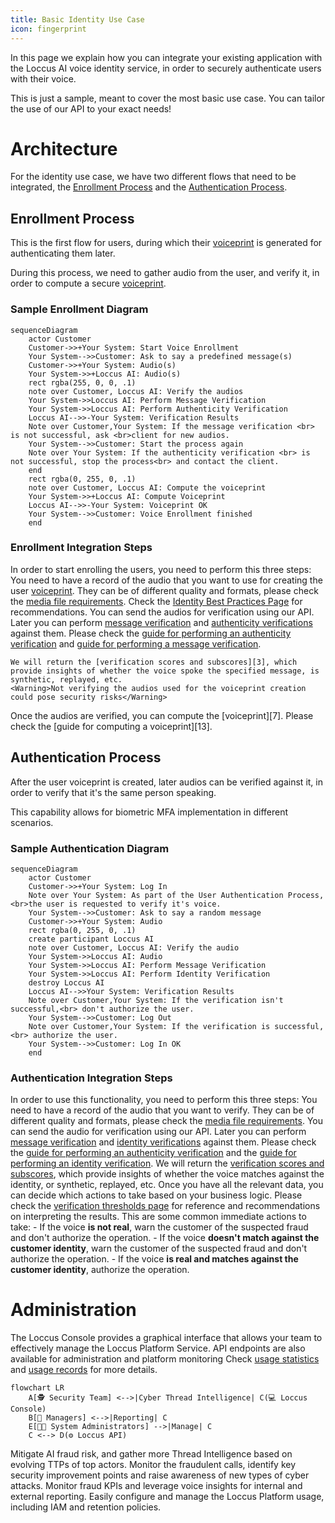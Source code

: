 ```yaml
---
title: Basic Identity Use Case
icon: fingerprint
---
```


In this page we explain how you can integrate your existing application with 
the Loccus AI voice identity service, in order to securely authenticate users with their voice.

<Tip>This is just a sample, meant to cover the most basic use case. 
You can tailor the use of our API to your exact needs! </Tip>

# Architecture
For the identity use case, we have two different flows that need to be integrated, the [Enrollment Process][5] and the [Authentication Process][6].
## Enrollment Process
This is the first flow for users, during which their [voiceprint][7] is generated for authenticating them later.

During this process, we need to gather audio from the user, and verify it, in order to compute a secure [voiceprint][7].
### Sample Enrollment Diagram
```mermaid
sequenceDiagram
    actor Customer
    Customer->>+Your System: Start Voice Enrollment
    Your System-->>Customer: Ask to say a predefined message(s)
    Customer->>+Your System: Audio(s)
    Your System->>+Loccus AI: Audio(s)
    rect rgba(255, 0, 0, .1)
    note over Customer, Loccus AI: Verify the audios
    Your System->>Loccus AI: Perform Message Verification
    Your System->>Loccus AI: Perform Authenticity Verification
    Loccus AI-->>-Your System: Verification Results
    Note over Customer,Your System: If the message verification <br> is not successful, ask <br>client for new audios.
    Your System-->>Customer: Start the process again
    Note over Your System: If the authenticity verification <br> is not successful, stop the process<br> and contact the client.
    end
    rect rgba(0, 255, 0, .1)
    note over Customer, Loccus AI: Compute the voiceprint
    Your System->>+Loccus AI: Compute Voiceprint
    Loccus AI-->>-Your System: Voiceprint OK
    Your System-->>Customer: Voice Enrollment finished
    end
```
### Enrollment Integration Steps
In order to start enrolling the users, you need to perform this three steps:
<Steps>
  <Step title="Record the voice">
    You need to have a record of the audio that you want to use for creating the user [voiceprint][7]. 
    They can be of different quality and formats, please check the [media file requirements][1].
    <Tip>Check the [Identity Best Practices Page][8] for recommendations.</Tip>
  </Step>
  <Step title="Upload the audios and verify them">
    You can send the audios for verification using our API. Later you can perform [message verification][10] and [authenticity verifications][11] against them.
    Please check the [guide for performing an authenticity verification][2] and [guide for performing a message verification][13].

    We will return the [verification scores and subscores][3], which provide insights of whether the voice spoke the specified message, is synthetic, replayed, etc.
    <Warning>Not verifying the audios used for the voiceprint creation could pose security risks</Warning>
  </Step>
  <Step title="Compute the voiceprint">
    Once the audios are verified, you can compute the [voiceprint][7].
    Please check the [guide for computing a voiceprint][13].
  </Step>
</Steps>

## Authentication Process
After the user voiceprint is created, later audios can be verified against it, in order to verify that
it's the same person speaking.

This capability allows for biometric MFA implementation in different scenarios.
### Sample Authentication Diagram
```mermaid
sequenceDiagram
    actor Customer
    Customer->>+Your System: Log In
    Note over Your System: As part of the User Authentication Process,<br>the user is requested to verify it's voice.
    Your System-->>Customer: Ask to say a random message
    Customer->>+Your System: Audio
    rect rgba(0, 255, 0, .1)
    create participant Loccus AI
    note over Customer, Loccus AI: Verify the audio
    Your System->>Loccus AI: Audio
    Your System->>Loccus AI: Perform Message Verification
    Your System->>Loccus AI: Perform Identity Verification
    destroy Loccus AI
    Loccus AI-->>Your System: Verification Results
    Note over Customer,Your System: If the verification isn't successful,<br> don't authorize the user.
    Your System-->>Customer: Log Out
    Note over Customer,Your System: If the verification is successful,<br> authorize the user.
    Your System-->>Customer: Log In OK
    end
```
### Authentication Integration Steps
In order to use this functionality, you need to perform this three steps:
<Steps>
  <Step title="Record the voice">
    You need to have a record of the audio that you want to verify. 
    They can be of different quality and formats, please check the [media file requirements][1].
  </Step>
  <Step title="Upload the audio and verify them">
    You can send the audio for verification using our API. Later you can perform [message verification][10] and [identity verifications][15] against them.
    Please check the [guide for performing an authenticity verification][2] and the [guide for performing an identity verification][14].
    We will return the [verification scores and subscores][3], which provide insights of whether the voice matches against the identity, or synthetic, replayed, etc.
  </Step>
  <Step title="Use the insights">
    Once you have all the relevant data, you can decide which actions to take based on your business logic.
    Please check the [verification thresholds page][4] for reference and recommendations on interpreting the results.
    This are some common immediate actions to take:
    - If the voice **is not real**, warn the customer of the suspected fraud and don't authorize the operation.
    - If the voice **doesn't match against the customer identity**, warn the customer of the suspected fraud and don't authorize the operation.
    - If the voice **is real and matches against the customer identity**, authorize the operation.
  </Step>
</Steps>

# Administration
The Loccus Console provides a graphical interface that allows your team to 
effectively manage the Loccus Platform Service. API endpoints are also available for 
administration and platform monitoring 
<Tip>Check [usage statistics][16] and [usage records][17] for more details.</Tip>
```mermaid
flowchart LR
    A[🕵️ Security Team] <-->|Cyber Thread Intelligence| C(💻 Loccus Console)
    B[💼 Managers] <-->|Reporting| C
    E[👨‍💻 System Administrators] -->|Manage| C 
    C <--> D(⚙️ Loccus API)
```
<Card title="Security Team" icon="shield-halved">
Mitigate AI fraud risk, and gather more Thread Intelligence based on evolving TTPs of top actors.
Monitor the fraudulent calls, identify key security improvement points and raise awareness of new types of 
cyber attacks.
</Card>
<Card title="Managers" icon="briefcase">
Monitor fraud KPIs and leverage voice insights for internal and external reporting.
</Card>
<Card title="System Administrators" icon="computer">
Easily configure and manage the Loccus Platform usage, including IAM and retention policies.
</Card>

[1]: /api-reference/voice-samples/requirements
[2]: /guides/perform-a-verification/authenticity
[3]: /api-reference/verifications/scores
[4]: /api-reference/verifications/thresholds
[5]: /use-cases/identity/basic-identity-use-case#enrollment-process
[6]: /use-cases/identity/basic-identity-use-case#authentication-process
[7]: /api-reference/voiceprints/overview
[8]: /use-cases/identity/identity-best-practices
[9]: /guides/create-an-identity
[10]: /api-reference/message-verifications/overview
[11]: /api-reference/authenticity-verifications/overview
[12]: /guides/compute-a-voiceprint
[13]: /guides/perform-a-verification/message
[14]: /guides/perform-a-verification/identity
[15]: /api-reference/identity-verifications/overview
[16]: /api-reference/usage-statistics/overview
[17]: /api-reference/usage-records/overview